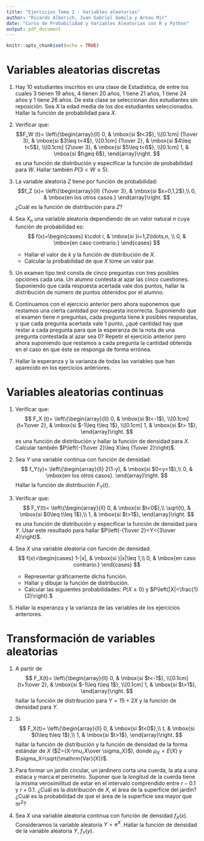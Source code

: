 ```yaml
---
title: "Ejercicios Tema 2 - Variables aleatorias"
author: "Ricardo Alberich, Juan Gabriel Gomila y Arnau Mir"
date: "Curso de Probabilidad y Variables Aleatorias con R y Python"
output: pdf_document
---
```


```r
knitr::opts_chunk$set(echo = TRUE)
```

# Variables aleatorias discretas

1. Hay 10 estudiantes inscritos en una clase de Estadística, de entre los cuales 3
tienen 19 años, 4 tienen 20 años, 1 tiene 21 años, 1 tiene 24 años y 1 tiene 26 años. De esta
clase se seleccionan dos estudiantes sin reposición. Sea $X$ la edad media de los
dos estudiantes seleccionados. Hallar la función de probabilidad para $X$.

1. Verificar que:
$$F_W (t)=
\left\{\begin{array}{ll}
0, & \mbox{si $t<3$},
 \\[0.1cm]
{1\over 3}, & \mbox{si $3\leq t<4$},
 \\[0.1cm]
{1\over 2}, & \mbox{si $4\leq t<5$},
 \\[0.1cm] 
{2\over 3}, & \mbox{si $5\leq t<6$},
 \\[0.1cm] 
1, & \mbox{si $t\geq 6$},
\end{array}\right.
$$
es una función de distribución y especificar
la función de probabilidad para $W$. Hallar
también $P(3<W\leq 5)$.

1. La variable aleatoria $Z$ tiene por función de probabilidad:
$$f_Z (x)=
\left\{\begin{array}{ll}
{1\over 3}, & \mbox{si $x=0,1,2$},\\ 0, & \mbox{en los otros
casos.}
\end{array}\right.
$$
¿Cuál es la función de distribución para $Z$?

1. Sea $X_n$ una variable aleatoria dependiendo de un valor natural $n$ cuya función de probabilidad es:
$$
f(x)=\begin{cases}
k\cdot i, & \mbox{si }i=1,2\ldots,n, \\
0, & \mbox{en caso contrario.}
\end{cases}
$$
    - Hallar el valor de $k$ y la función de distribución de $X$.
    - Calcular la probabilidad de que $X$ tome un valor par.
    
1. Un examen tipo test consta de cinco preguntas con tres posibles opciones cada una. Un alumno contesta al azar las cinco cuestiones.
Suponiendo que cada respuesta acertada vale dos puntos, hallar la distribución de número de puntos obtenidos por el alumno.

1. Continuamos con el ejercicio anterior pero ahora suponemos que restamos una cierta cantidad por respuesta incorrecta. Suponiendo que el examen tiene $n$ preguntas, cada pregunta tiene $k$ posibles respuestas, y que cada pregunta acertada vale 1 punto, ¿qué cantidad hay que restar a cada pregunta para que la esperanza de la nota de una pregunta contestada al azar sea 0? Repetir el ejercicio anterior pero ahora suponiendo que restamos a cada pregunta la cantidad obtenida en el caso en que éste se responga de forma errónea.

1. Hallar la esperanza y la varianza de todas las variables que han aparecido en los ejercicios anteriores.

# Variables aleatorias continuas

1. Verificar que:
$$
F_X (t)=
\left\{\begin{array}{ll}
0, & \mbox{si $t<-1$},
 \\[0.1cm]
{t+1\over 2}, & \mbox{si $-1\leq
t\leq 1$},
 \\[0.1cm]
1, & \mbox{si $t> 1$},
\end{array}\right.
$$
es una función de distribución y hallar la función de densidad para $X$. Calcular también $P\left(-{1\over 2}\leq X\leq {1\over 2}\right)$.

1. Sea $Y$ una variable continua con función de densidad:
$$
f_Y(y)=
\left\{\begin{array}{ll}
2(1-y), & \mbox{si $0<y<1$},\\ 0, & \mbox{en los otros casos}.
\end{array}\right.
$$
Hallar la función de distribución $F_Y(t)$.


1. Verificar que:
$$
F_Y(t)=
\left\{\begin{array}{ll}
0, & \mbox{si $t<0$},\\
\sqrt{t}, & \mbox{si $0\leq t\leq 1$},\\ 1, &
\mbox{si $t>1$},
\end{array}\right.
$$
es una función de distribución y especificar la función de densidad
para $Y$. Usar este resultado para hallar $P\left(-{1\over 2}<Y<{3\over 4}\right)$.

1. Sea $X$ una variable aleatoria con función de densidad:
$$
f(x)=\begin{cases}
1-|x|, & \mbox{si }|x|\leq 1,\\
0, & \mbox{en caso contrario.}
\end{cases}
$$
    - Representar gráficamente dicha función.
    - Hallar y dibujar la función de distribución.
    - Calcular las siguientes probabilidades: $P(X\geq 0)$ y $P\left(|X|<\frac{1}{2}\right).$
    
1. Hallar la esperanza y la varianza de las variables de los ejercicios anteriores.


# Transformación de variables aleatorias

1. A partir de 
$$
F_X(t)=
\left\{\begin{array}{ll}
0, & \mbox{si $t<-1$},
\\[0.1cm]
{t+1\over 2}, & \mbox{si $-1\leq t\leq
1$},
 \\[0.1cm]
1, & \mbox{si $t>1$},
\end{array}\right.
$$
hallar la función de distribución para $Y=15+2X$ y la función de densidad para $Y$.

1. Si
$$
F_X(t)=
\left\{\begin{array}{ll}
0, & \mbox{si $t<0$},\\ t, &
\mbox{si $0\leq t\leq 1$},\\ 1, & \mbox{si
$t>1$},
\end{array}\right.
$$
hallar la función de distribución y la función de densidad de la forma
estándar de $X$ ($Z={X-\mu_X\over \sigma_X}$), donde $\mu_X =E(X)$ y $\sigma_X=\sqrt{\mathrm{Var}(X)}$.

1. Para formar un jardín circular, un jardinero corta una cuerda, la ata a una
estaca y  marca el perímetro. Suponer que la longitud de la
cuerda tiene la misma verosimilitud de estar en el intervalo comprendido entre $r-0.1$
y $r+0.1$. ¿Cuál es la distribución de $X$, el área de la superficie del jardín?
¿Cuál es la probabilidad de que el área de la superficie sea mayor que $\pi r^2$?

1. Sea $X$ una variable aleatoria continua con función de densidad
$f_X(x)$.
Consideramos la variable aleatoria $Y=\mathrm{e}^X$. Hallar la función de densidad
de la variable aleatoria $Y$, $f_Y(y)$.

